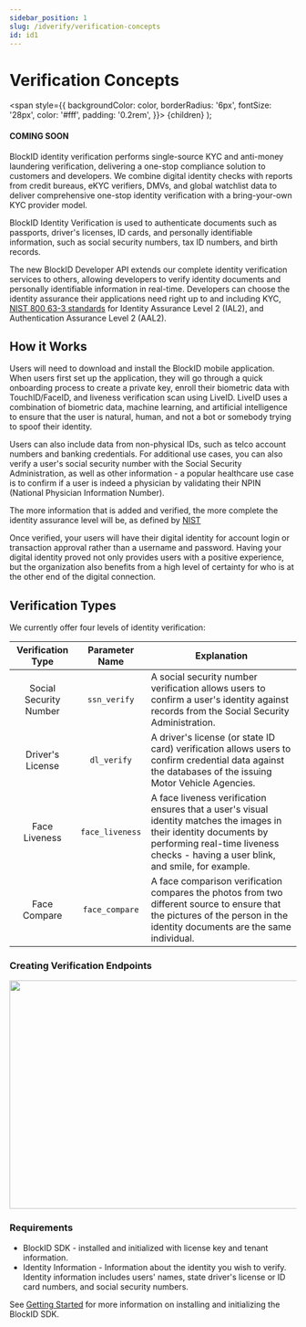 ```yaml
---
sidebar_position: 1
slug: /idverify/verification-concepts
id: id1
---
```



# Verification Concepts 

  <span
    style={{
      backgroundColor: color,
      borderRadius: '6px',
      fontSize: '28px',
      color: '#fff',
      padding: '0.2rem',
    }}>
    {children}
  </span>
);

#### <Highlight color="#d62718">COMING SOON</Highlight>

BlockID identity verification performs single-source KYC and anti-money laundering verification, delivering a one-stop compliance solution to customers and developers. We combine digital identity checks with reports from credit bureaus, eKYC verifiers, DMVs, and global watchlist data to deliver comprehensive one-stop identity verification with a bring-your-own KYC provider model.

BlockID Identity Verification is used to authenticate documents such as passports, driver's licenses, ID cards, and personally identifiable information, such as social security numbers, tax ID numbers, and birth records. 

The new BlockID Developer API extends our complete identity verification services to others, allowing developers to verify identity documents and personally identifiable information in real-time. Developers can choose the identity assurance their applications need right up to and including KYC, [NIST 800 63-3 standards](https://pages.nist.gov/800-63-3/sp800-63-3.html) for Identity Assurance Level 2 (IAL2), and Authentication Assurance Level 2 (AAL2).


## **How it Works**

Users will need to download and install the BlockID mobile application. When users first set up the application, they will go through a quick onboarding process to create a private key, enroll their biometric data with TouchID/FaceID, and liveness verification scan using LiveID. LiveID uses a combination of biometric data, machine learning, and artificial intelligence to ensure that the user is natural, human, and not a bot or somebody trying to spoof their identity.

Users can also include data from non-physical IDs, such as telco account numbers and banking credentials. For additional use cases, you can also verify a user's social security number with the Social Security Administration, as well as other information - a popular healthcare use case is to confirm if a user is indeed a physician by validating their NPIN (National Physician Information Number).

The more information that is added and verified, the more complete the identity assurance level will be, as defined by [NIST](https://pages.nist.gov/800-63-3/sp800-63-3.html) 


Once verified, your users will have their digital identity for account login or transaction approval rather than a username and password. Having your digital identity proved not only provides users with a positive experience, but the organization also benefits from a high level of certainty for who is at the other end of the digital connection.

## **Verification Types**

We currently offer four levels of identity verification:

|    Verification Type   |  Parameter Name | Explanation                                                                                                                                                                                              |
|:----------------------:|:---------------:|----------------------------------------------------------------------------------------------------------------------------------------------------------------------------------------------------------|
| Social Security Number | `ssn_verify`    | A social security number verification allows users to confirm a user's identity against records from the Social Security Administration.                                                                 |
| Driver's License       | `dl_verify`     | A driver's license (or state ID card) verification allows users to confirm credential data against the databases of the issuing Motor Vehicle Agencies.                                                 |
| Face Liveness          | `face_liveness` | A face liveness verification ensures that a user's visual identity matches the images in their identity documents by performing real-time liveness checks - having a user blink, and smile, for example. |
| Face Compare           | `face_compare`  | A face comparison verification compares the photos from two different source to ensure that the pictures of the person in the identity documents are the same individual.                                   |


### Creating Verification Endpoints

<img src={IdVerify} width="1800" height="400" />


### Requirements

- BlockID SDK - installed and initialized with license key and tenant information.
- Identity Information - Information about the identity you wish to verify. Identity information includes users' names, state driver's license or ID card numbers, and social security numbers.

See [Getting Started](/docs#gettingstarted) for more information on installing and initializing the BlockID SDK.

